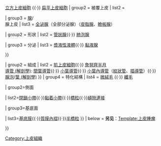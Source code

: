 {{Navbox
|name = 上皮細胞與上皮組織
|title = [[上皮組織]]
| titlestyle = 

| group1 = 上皮細胞
| list1  = [[柱狀上皮細胞]]{{·}} [[立方上皮細胞]] {{·}}  [[扁平上皮細胞]] 
| group2 = 被覆上皮
|  list2 = {{Navbox subgroup
| group1 = [[單層上皮細胞|單層]]
| list1 = [[單層扁平上皮]]（[[內皮]]、[[間皮]]）
[[單層立方上皮]]

[[單層柱狀上皮]]
[[偽複層柱狀纖毛上皮]]（[[呼吸道上皮]]） 

| group2 = 複層
| list2 = [[複層扁平上皮]]
[[複層立方上皮]]

[[複層柱狀上皮]]
[[變移上皮]]（[[尿路上皮]]）
}}

| group3 = [[腺]]/<BR>腺上皮
|  list3 = {{Navbox subgroup
| groupstyle = 
| liststyle  = 

| group1 = 分類
|  list1 = 

{{Navbox subgroup

| group1 = 機制
| list1 = [[局泌腺]](局部分泌腺）（[[小汗腺]]）{{·}} [[大汗腺]]{{·}} [[全泌腺]]（全部分泌腺）（[[皮脂腺]]、[[瞼板腺]]）

| group2 = 形狀
| list2 = [[管狀腺]]{{·}} [[肺泡腺]]

| group3 = 分泌
| list3 = [[漿液性液體]]{{·}} [[黏液腺]]

}}

| group2 = 組成
|  list2 = [[肌上皮細胞]]{{·}} [[詹努齊半月]]<BR>

[[導管 (解剖學)]]: [[間葉導管]]{{·}} [[小葉導管]]{{·}} [[小葉內導管]]（[[紋狀管]]、[[插導管]]）{{·}} [[腺泡]]/[[葉 (解剖學)]]
}}
| group4 = 特化結構
| list4  = 
{{Navbox subgroup
| group1 = 遊離面

| list1  = [[細胞衣]]{{·}} [[微絨毛]] {{·}}  [[纖毛]] 

| group2=側面

| list2=[[閉鎖小帶]]{{·}}[[黏着小帶]]{{·}}[[橋粒]]{{·}}[[縫隙連接]]

| group3=基底面

| list3=[[基底膜]]{{·}}[[質膜內褶]]{{·}}[[半橋粒]]
}}
| below = '''另见'''：[[Template:上皮腫瘤]]

}}
<noinclude>
[[Category:解剖学模板|{{PAGENAME}}]]
[[Category:上皮組織]]
</noinclude>